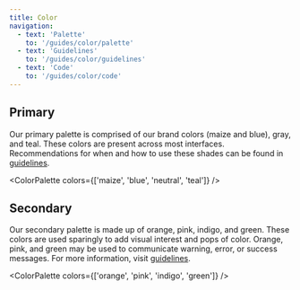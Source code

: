 ```yaml
---
title: Color
navigation:
  - text: 'Palette'
    to: '/guides/color/palette'
  - text: 'Guidelines'
    to: '/guides/color/guidelines'
  - text: 'Code'
    to: '/guides/color/code'
---
```



## Primary

Our primary palette is comprised of our brand colors (maize and blue), gray, and teal. These colors are present across most interfaces. Recommendations for when and how to use these shades can be found in [guidelines](/guides/color/guidelines).

<ColorPalette colors={['maize', 'blue', 'neutral', 'teal']} />

## Secondary

Our secondary palette is made up of orange, pink, indigo, and green. These colors are used sparingly to add visual interest and pops of color. Orange, pink, and green may be used to communicate warning, error, or success messages. For more information, visit [guidelines](/guides/color/guidelines).

<ColorPalette colors={['orange', 'pink', 'indigo', 'green']} />